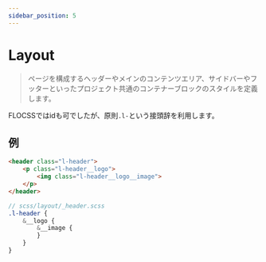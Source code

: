 ```yaml
---
sidebar_position: 5
---
```


# Layout

> ページを構成するヘッダーやメインのコンテンツエリア、サイドバーやフッターといったプロジェクト共通のコンテナーブロックのスタイルを定義します。

FLOCSSではidも可でしたが、原則`.l-`という接頭辞を利用します。

## 例

```html
<header class="l-header">
    <p class="l-header__logo">
        <img class="l-header__logo__image">
    </p>
</header>
```

```scss
// scss/layout/_header.scss
.l-header {
    &__logo {
        &__image {
        }
    }
}
```